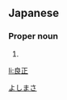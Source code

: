 ==Japanese==
{{ja-kanjitab|良|正}}

===Proper noun===
{{ja-pos|proper|よしまさ}}

# {{given name|male|lang=ja}}

[[Category:Japanese male given names|よしまさ]]

[[li:良正]]